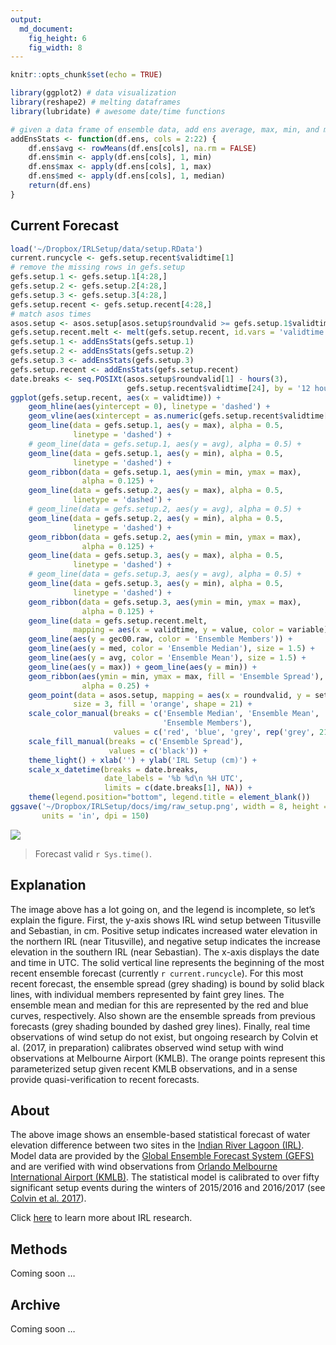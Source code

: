 ```yaml
---
output:
  md_document:
    fig_height: 6
    fig_width: 8
---
```


```r
knitr::opts_chunk$set(echo = TRUE)
```

```r
library(ggplot2) # data visualization
library(reshape2) # melting dataframes
library(lubridate) # awesome date/time functions

# given a data frame of ensemble data, add ens average, max, min, and median
addEnsStats <- function(df.ens, cols = 2:22) {
    df.ens$avg <- rowMeans(df.ens[cols], na.rm = FALSE)
    df.ens$min <- apply(df.ens[cols], 1, min)
    df.ens$max <- apply(df.ens[cols], 1, max)
    df.ens$med <- apply(df.ens[cols], 1, median)
    return(df.ens)
}
```

## Current Forecast

```r
load('~/Dropbox/IRLSetup/data/setup.RData')
current.runcycle <- gefs.setup.recent$validtime[1]
# remove the missing rows in gefs.setup
gefs.setup.1 <- gefs.setup.1[4:28,]
gefs.setup.2 <- gefs.setup.2[4:28,]
gefs.setup.3 <- gefs.setup.3[4:28,]
gefs.setup.recent <- gefs.setup.recent[4:28,]
# match asos times
asos.setup <- asos.setup[asos.setup$roundvalid >= gefs.setup.1$validtime[1],]
gefs.setup.recent.melt <- melt(gefs.setup.recent, id.vars = 'validtime')
gefs.setup.1 <- addEnsStats(gefs.setup.1)
gefs.setup.2 <- addEnsStats(gefs.setup.2)
gefs.setup.3 <- addEnsStats(gefs.setup.3)
gefs.setup.recent <- addEnsStats(gefs.setup.recent)
date.breaks <- seq.POSIXt(asos.setup$roundvalid[1] - hours(3),
                          gefs.setup.recent$validtime[24], by = '12 hours')
ggplot(gefs.setup.recent, aes(x = validtime)) +
    geom_hline(aes(yintercept = 0), linetype = 'dashed') +
    geom_vline(aes(xintercept = as.numeric(gefs.setup.recent$validtime[1]))) +
    geom_line(data = gefs.setup.1, aes(y = max), alpha = 0.5,
              linetype = 'dashed') +
    # geom_line(data = gefs.setup.1, aes(y = avg), alpha = 0.5) +
    geom_line(data = gefs.setup.1, aes(y = min), alpha = 0.5,
              linetype = 'dashed') +
    geom_ribbon(data = gefs.setup.1, aes(ymin = min, ymax = max),
                alpha = 0.125) +
    geom_line(data = gefs.setup.2, aes(y = max), alpha = 0.5,
              linetype = 'dashed') +
    # geom_line(data = gefs.setup.2, aes(y = avg), alpha = 0.5) +
    geom_line(data = gefs.setup.2, aes(y = min), alpha = 0.5,
              linetype = 'dashed') +
    geom_ribbon(data = gefs.setup.2, aes(ymin = min, ymax = max),
                alpha = 0.125) +
    geom_line(data = gefs.setup.3, aes(y = max), alpha = 0.5,
              linetype = 'dashed') +  
    # geom_line(data = gefs.setup.3, aes(y = avg), alpha = 0.5) +
    geom_line(data = gefs.setup.3, aes(y = min), alpha = 0.5,
              linetype = 'dashed') +
    geom_ribbon(data = gefs.setup.3, aes(ymin = min, ymax = max),
                alpha = 0.125) +
    geom_line(data = gefs.setup.recent.melt,
              mapping = aes(x = validtime, y = value, color = variable)) +
    geom_line(aes(y = gec00.raw, color = 'Ensemble Members')) +
    geom_line(aes(y = med, color = 'Ensemble Median'), size = 1.5) +
    geom_line(aes(y = avg, color = 'Ensemble Mean'), size = 1.5) +
    geom_line(aes(y = max)) + geom_line(aes(y = min)) +
    geom_ribbon(aes(ymin = min, ymax = max, fill = 'Ensemble Spread'),
                alpha = 0.25) +
    geom_point(data = asos.setup, mapping = aes(x = roundvalid, y = setup),
              size = 3, fill = 'orange', shape = 21) +
    scale_color_manual(breaks = c('Ensemble Median', 'Ensemble Mean',
                                  'Ensemble Members'),
                       values = c('red', 'blue', 'grey', rep('grey', 21))) +
    scale_fill_manual(breaks = c('Ensemble Spread'),
                      values = c('black')) +
    theme_light() + xlab('') + ylab('IRL Setup (cm)') +
    scale_x_datetime(breaks = date.breaks,
                     date_labels = '%b %d\n %H UTC',
                     limits = c(date.breaks[1], NA)) +
    theme(legend.position="bottom", legend.title = element_blank())
ggsave('~/Dropbox/IRLSetup/docs/img/raw_setup.png', width = 8, height = 6,
       units = 'in', dpi = 150)
```

[![](img/raw_setup.png)](https://bhlmn.github.io/IRLSetup/img/raw_setup.png)

> Forecast valid `r Sys.time()`.

## Explanation

The image above has a lot going on, and the legend is incomplete, so let's explain the figure. First, the y-axis shows IRL wind setup between Titusville and Sebastian, in cm. Positive setup indicates increased water elevation in the northern IRL (near Titusville), and negative setup indicates the increase elevation in the southern IRL (near Sebastian). The x-axis displays the date and time in UTC. The solid vertical line represents the beginning of the most recent ensemble forecast (currently `r current.runcycle`). For this most recent forecast, the ensemble spread (grey shading) is bound by solid black lines, with individual members represented by faint grey lines. The ensemble mean and median for this are represented by the red and blue curves, respectively. Also shown are the ensemble spreads from previous forecasts (grey shading bounded by dashed grey lines). Finally, real time observations of wind setup do not exist, but ongoing research by Colvin et al. (2017, in preparation) calibrates observed wind setup with wind observations at Melbourne Airport (KMLB). The orange points represent this parameterized setup given recent KMLB observations, and in a sense provide quasi-verification to recent forecasts.

## About
The above image shows an ensemble-based statistical forecast of water elevation difference between two sites in the [Indian River Lagoon (IRL)](https://en.wikipedia.org/wiki/Indian_River_Lagoon). Model data are provided by the [Global Ensemble Forecast System (GEFS)](https://www.ncdc.noaa.gov/data-access/model-data/model-datasets/global-ensemble-forecast-system-gefs) and are verified with wind observations from [Orlando Melbourne International Airport (KMLB)](https://en.wikipedia.org/wiki/Orlando_Melbourne_International_Airport). The statistical model is calibrated to over fifty significant setup events during the winters of 2015/2016 and 2016/2017 (see [Colvin et al. 2017]()).

Click [here](irl.html) to learn more about IRL research.

## Methods

Coming soon ...

## Archive

Coming soon ...
